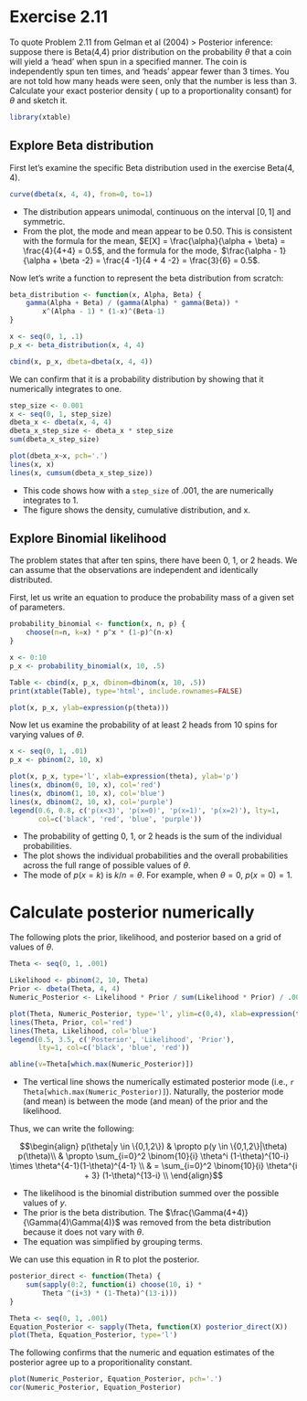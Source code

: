 # Exercise 2.11
To quote Problem 2.11 from Gelman et al (2004)
> Posterior inference: suppose there is Beta(4,4) prior distribution on the probability $\theta$ that a coin will yield a 'head' when spun in a specified manner. The coin is independently spun ten times, and 'heads' appear fewer than 3 times. You are not told how many heads were seen, only that the number is less than 3. Calculate your exact posterior density ( up to a proportionality consant) for $\theta$ and sketch it.

```r
library(xtable)
```

## Explore Beta distribution
First let's examine the specific Beta distribution used in the exercise $\text{Beta}(4,4)$.

```r
curve(dbeta(x, 4, 4), from=0, to=1)
```

* The distribution appears unimodal, continuous on the interval $[0, 1]$ and symmetric. 
* From the plot, the mode and mean appear to be 0.50. This is consistent with the formula for the mean, $E[X] = \frac{\alpha}{\alpha + \beta} = \frac{4}{4+4} = 0.5$, and the formula for the mode, $\frac{\alpha - 1}{\alpha + \beta -2} = \frac{4 -1}{4 + 4 -2} = \frac{3}{6} = 0.5$.


Now let's write a function to represent the beta distribution from scratch:

```r
beta_distribution <- function(x, Alpha, Beta) {
    gamma(Alpha + Beta) / (gamma(Alpha) * gamma(Beta)) * 
        x^(Alpha - 1) * (1-x)^(Beta-1)
}    

x <- seq(0, 1, .1)
p_x <- beta_distribution(x, 4, 4)

cbind(x, p_x, dbeta=dbeta(x, 4, 4))
```

We can confirm that it is a probability distribution by showing that it numerically integrates to one.

```r
step_size <- 0.001
x <- seq(0, 1, step_size)
dbeta_x <- dbeta(x, 4, 4)
dbeta_x_step_size <- dbeta_x * step_size
sum(dbeta_x_step_size)

plot(dbeta_x~x, pch='.')
lines(x, x)
lines(x, cumsum(dbeta_x_step_size))
```

* This code shows how with a `step_size` of .001, the are numerically integrates to 1.
* The figure shows the density, cumulative distribution, and x.

## Explore Binomial likelihood
The problem states that after ten spins, there have been 0, 1, or 2 heads. We can assume that the observations are independent and identically distributed.

First, let us write an equation to produce the probability mass of a given set of parameters.

```r
probability_binomial <- function(x, n, p) {
    choose(n=n, k=x) * p^x * (1-p)^(n-x)
}

x <- 0:10
p_x <- probability_binomial(x, 10, .5)
```
```r
Table <- cbind(x, p_x, dbinom=dbinom(x, 10, .5))
print(xtable(Table), type='html', include.rownames=FALSE)
```

```r
plot(x, p_x, ylab=expression(p(theta)))

```


Now let us examine the probability of at least 2 heads from 10 spins for varying values of $\theta$.

```r
x <- seq(0, 1, .01)
p_x <- pbinom(2, 10, x)

plot(x, p_x, type='l', xlab=expression(theta), ylab='p')
lines(x, dbinom(0, 10, x), col='red')
lines(x, dbinom(1, 10, x), col='blue')
lines(x, dbinom(2, 10, x), col='purple')
legend(0.6, 0.8, c('p(x<3)', 'p(x=0)', 'p(x=1)', 'p(x=2)'), lty=1, 
       col=c('black', 'red', 'blue', 'purple'))
```

* The probability of getting 0, 1, or 2 heads is the sum of the individual probabilities.
* The plot shows the individual probabilities and the overall probabilities across the full range of possible values of $\theta$.
* The mode of $p(x=k)$ is $k/n=\theta$. For example, when $\theta=0$, $p(x=0) = 1$.

# Calculate posterior numerically
The following plots the prior, likelihood, and posterior based on a grid of values of $\theta$.

```r
Theta <- seq(0, 1, .001)

Likelihood <- pbinom(2, 10, Theta)
Prior <- dbeta(Theta, 4, 4)
Numeric_Posterior <- Likelihood * Prior / sum(Likelihood * Prior) / .001

plot(Theta, Numeric_Posterior, type='l', ylim=c(0,4), xlab=expression(theta), ylab='')
lines(Theta, Prior, col='red')
lines(Theta, Likelihood, col='blue')
legend(0.5, 3.5, c('Posterior', 'Likelihood', 'Prior'), 
       lty=1, col=c('black', 'blue', 'red'))

abline(v=Theta[which.max(Numeric_Posterior)])
```

* The vertical line shows the numerically estimated posterior mode (i.e., `r Theta[which.max(Numeric_Posterior)]`). Naturally, the posterior mode (and mean) is between the mode (and mean) of the prior and the likelihood.

Thus, we can write the following:

$$\begin{align}
p(\theta|y \in \{0,1,2\}) & \propto p(y \in \{0,1,2\}|\theta) p(\theta)\\
  & \propto \sum_{i=0}^2 \binom{10}{i} \theta^i (1-\theta)^{10-i} \times 
   \theta^{4-1}(1-\theta)^{4-1} \\
  & = \sum_{i=0}^2 \binom{10}{i} \theta^{i + 3} (1-\theta)^{13-i} \\
\end{align}$$

* The likelihood is the binomial distribution summed over the possible values of $y$. 
* The prior is the beta distribution. The $\frac{\Gamma(4+4)}{\Gamma(4)\Gamma(4)}$ was removed from the beta distribution because it does not vary with $\theta$.
* The equation was simplified by grouping terms.

We can use this equation in R to plot the posterior.


```r
posterior_direct <- function(Theta) {
    sum(sapply(0:2, function(i) choose(10, i) * 
        Theta ^(i+3) * (1-Theta)^(13-i)))
}

Theta <- seq(0, 1, .001)
Equation_Posterior <- sapply(Theta, function(X) posterior_direct(X))
plot(Theta, Equation_Posterior, type='l')
```

The following confirms that the numeric and equation estimates of the posterior agree up to a proporitionality constant.

```r
plot(Numeric_Posterior, Equation_Posterior, pch='.')
cor(Numeric_Posterior, Equation_Posterior)
```











